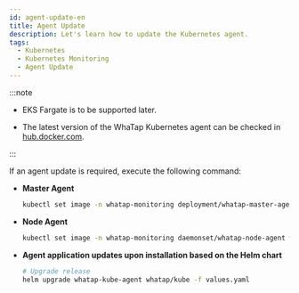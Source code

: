 ```yaml
---
id: agent-update-en
title: Agent Update
description: Let's learn how to update the Kubernetes agent.
tags:
  - Kubernetes
  - Kubernetes Monitoring
  - Agent Update
---
```



:::note 

- EKS Fargate is to be supported later. 

- The latest version of the WhaTap Kubernetes agent can be checked in [hub.docker.com](https://hub.docker.com/r/whatap/kube_mon/tags).

:::

If an agent update is required, execute the following command:

- **Master Agent**

  ```bash
  kubectl set image -n whatap-monitoring deployment/whatap-master-agent whatap-master-agent=whatap/kube_mon:{agent_version}
  ```

- **Node Agent**

  ```bash
  kubectl set image -n whatap-monitoring daemonset/whatap-node-agent whatap-node-agent=whatap/kube_mon:{agent_version}
  ```

- **Agent application updates upon installation based on the Helm chart**

  ```bash
  # Upgrade release
  helm upgrade whatap-kube-agent whatap/kube -f values.yaml
  ```
